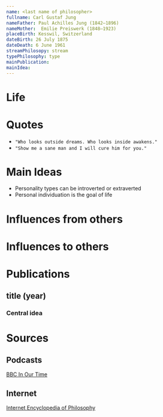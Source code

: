 ```yaml
---
name: <last name of philosopher>
fullname: Carl Gustaf Jung
nameFather: Paul Achilles Jung (1842–1896)
nameMother:  Emilie Preiswerk (1848–1923)
placeBirth: Kesswil, Switzerland
dateBirth: 26 July 1875 
dateDeath: 6 June 1961
streamPhilosopy: stream
typePhilosophy: type
mainPublication: 
mainIdea: 
---
```


# Life

# Quotes
- `"Who looks outside dreams. Who looks inside awakens."`
- `"Show me a sane man and I will cure him for you."`

# Main Ideas
- Personality types can be introverted or extraverted
- Personal individuation is the goal of life

# Influences from others



# Influences to others


# Publications

## title (year)

### Central idea

# Sources

## Podcasts
[BBC In Our Time](https://www.bbc.co.uk/programmes/p01f0vzr)
## Internet
[Internet Encyclopedia of Philosophy](https://iep.utm.edu/kantview/)